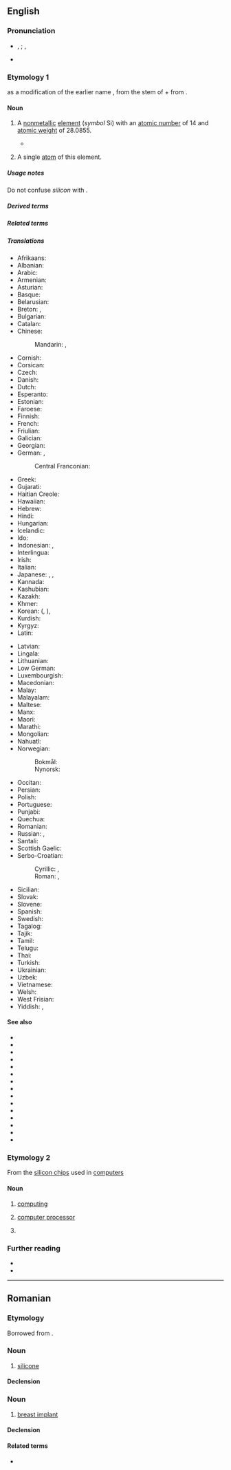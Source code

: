 {{also|Silicon|silicón}}
==English==
{{elements|en|Si|aluminium|Al|phosphorus|P}}
{{wikipedia}}

===Pronunciation===
* {{enPR|sĭl'ĭkən}}, {{IPA|en|/ˈsɪlɪkən/}}; {{enPR|sĭl'ĭkŏn}}, {{IPA|en|/ˈsɪləkɑn/}}
* {{audio|en|En-us-silicon.ogg|Audio (US)}}

===Etymology 1===
{{coin|en|Thomas Thomson|w=Thomas Thomson (chemist)|nat=Scottish|occ=chemist|nobycat=1}} as a modification of the earlier name {{m|en|silicium}}, from the stem of {{der|en|la|silex||flint, silica}} + {{m|en|-on}} from {{m|en|carbon}}.

====Noun====
{{en-noun|-|s}}

# {{senseid|en|Q670}}{{lb|en|chemistry|uncountable}} A [[nonmetallic]] [[element]] (''symbol'' Si) with an [[atomic number]] of 14 and [[atomic weight]] of 28.0855.
#* {{quote-book|en|author=James W[alter] Mayer|author2=Lennart Eriksson|author3=John A[rthur] Davies|chapter=General Features of Ion Implantation|title=Ion Implantation in Semiconductors: Silicon and Germanium|location=New York, N.Y.|publisher={{w|Academic Press}}|year=1970|page=5|oclc=912401876|passage=The isolated disordered regions and the amorphous layer have widely different anneal behavior. In the case of germanium and '''silicon''', the isolated disordered regions anneal at moderate temperatures of approximately 200° and 300° C, respectively. The amorphous layers also anneal in a characteristic fashion, but at appreciably higher temperatures, i.e., at approximately 600° C in '''silicon''' and 400° C in germanium.}}
#: {{syn|en|silicium|q1=obsolete|silicum|q2=obsolete}}
# {{lb|en|chemistry|countable}} A single [[atom]] of this element.

=====Usage notes=====
Do not confuse ''silicon'' with {{m|en|silicone}}.

=====Derived terms=====
{{col4|en|Cwm Silicon
|ekasilicon
|ferrosilicon
|float-zone silicon
|lithium-drifted silicon detector
|polysilicon
|silico-
|silicon-28
|silicon-29
|silicon-30
|silicon alkoxide
|Silicon Alley
|silicon-based
|silicon carbide
|silicon chip
|silicon controlled rectifier
|silicon dioxide
|silicon ester
|Silicon Fen
|Silicon Forest
|silicon germanide
|silicon germanium
|Silicon Glen
|Silicon Hills
|silicon hydride
|silicon iron
|[[siliconise]], [[siliconize]]
|silicon oxide
|silicon photonics
|Silicon Prairie
|Silicon Sentier
|silicon steel
|silicon tetrachloride
|silicon tetrafluoride
|Silicon Valley
|Silicon Wadi
|silicon wafer
|strained silicon}}

=====Related terms=====
{{col4|en|silane
|silex
|silica
|silicate
|silice
|[[siliceous]], [[silicious]]
|silici-
|silicic
|siliciferous
|silicified
|silicify
|[[silicisation]], [[silicization]]
|silico-
|silicone
|silicosis
|silicotic}}

=====Translations=====
{{trans-top|id=Q670|non-metallic element}}
* Afrikaans: {{t+|af|silikon}}
* Albanian: {{t|sq|silicium|?}}
* Arabic: {{t|ar|سِلِيكُون|m|tr=silikōn}}
* Armenian: {{t+|hy|սիլիցիում}}
* Asturian: {{t+|ast|siliciu|m}}
* Basque: {{t|eu|silizioa}}
* Belarusian: {{t|be|крэ́мній|m}}
* Breton: {{t|br|silisiom|m}}, {{t|br|silikiom|m}}
* Bulgarian: {{t|bg|сили́ций|m}}
* Catalan: {{t+|ca|silici|m}}
* Chinese:
*: Mandarin: {{t+|cmn|硅|tr=guī}} {{qualifier|Mainland}}, {{t+|cmn|矽|tr=xī}} {{qualifier|Taiwan|Hong Kong}}
* Cornish: {{t|kw|silikon|m}}
* Corsican: {{t|co|siliciu|m}}
* Czech: {{t+|cs|křemík|m}}
* Danish: {{t+|da|silicium|n}}
* Dutch: {{t+|nl|silicium|n}}
* Esperanto: {{t+|eo|silicio}}
* Estonian: {{t+|et|räni}}
* Faroese: {{t|fo|silisium|n}}
* Finnish: {{t+|fi|pii}}
* French: {{t+|fr|silicium|m}}
* Friulian: {{t|fur|silici|?}}
* Galician: {{t+|gl|silicio|m}}
* Georgian: {{t|ka|სილიციუმი}}
* German: {{t+|de|Silizium|n}}, {{t+|de|Silicium|n}} {{q|professional jargon}}
*: Central Franconian: {{t|gmw-cfr|Silizium}}
* Greek: {{t+|el|πυρίτιο|n}}
* Gujarati: {{t|gu|સિલિકોન|?}}
* Haitian Creole: {{t|ht|silisyòm}}
* Hawaiian: {{t|haw|silikone}}
* Hebrew: {{t+|he|צורן|?|tr=tsoran}}
* Hindi: {{t|hi|सैकता|?}}
* Hungarian: {{t+|hu|szilícium}}
* Icelandic: {{t+|is|kísill|?}}
* Ido: {{t+|io|siliko}}
* Indonesian: {{t+|id|silikon}}, {{t+|id|zat pasir}}
* Interlingua: {{t|ia|silicium}}
* Irish: {{t+|ga|sileacan|m}}
* Italian: {{t+|it|silicio|m}}
* Japanese: {{t+|ja|ケイ素|tr=keiso}}, {{t+|ja|珪素|tr=keiso}}, {{t+|ja|シリコン|tr=shirikon}}
* Kannada: {{t|kn|ಸಿಲಿಕಾನ್}}
* Kashubian: {{t|csb|krzém}}
* Kazakh: {{t+|kk|кремний}}
* Khmer: {{t|km|ស៊ីលីស្យូម}}
* Korean: {{t+|ko|규소}} ({{t+|ko|硅素}}, {{t|ko|珪素}}), {{t|ko|실리콘}}
* Kurdish: {{t+|ku|sîlîsyûm}}
* Kyrgyz: {{t|ky|кремний}}
* Latin: {{t+|la|silicium|n}}
{{trans-mid}}
* Latvian: {{t|lv|silīcijs|?}}
* Lingala: {{t|ln|siliki|c9a|c10a}}
* Lithuanian: {{t+|lt|silicis|?}}
* Low German: {{t|nds|silizium|?}}
* Luxembourgish: {{t|lb|Silizium|?}}
* Macedonian: {{t|mk|силициум|m}}
* Malay: {{t|ms|silikon}}
* Malayalam: {{t|ml|സിലിക്കണ്‍}}
* Maltese: {{t|mt|silikon}}
* Manx: {{t|gv|silicoin|m}}
* Maori: {{t|mi|takawai}}
* Marathi: {{t|mr|सिलिकॉन|?}}
* Mongolian: {{t+|mn|цахиур}}
* Nahuatl: {{t|nah|tecpatli}}
* Norwegian:
*: Bokmål: {{t+|nb|silisium|n}}
*: Nynorsk: {{t+|nn|silisium|n}}
* Occitan: {{t+|oc|silici|m}}
* Persian: {{t|fa|سیلیسیم|tr=silisyom}}
* Polish: {{t+|pl|krzem|m}}
* Portuguese: {{t+|pt|silício|m}}
* Punjabi: {{t|pa|ਸਿਲੀਕੋਨ|?}}
* Quechua: {{t|qu|ullayayaq}}
* Romanian: {{t+|ro|siliciu|n}}
* Russian: {{t+|ru|кре́мний|m}}, {{t+|ru|сили́ций|m}}
* Santali: {{t|sat|ᱥᱤᱞᱤᱠᱟᱱ}}
* Scottish Gaelic: {{t|gd|sileacon|m}}
* Serbo-Croatian:
*: Cyrillic: {{t|sh|силицијум|m}}, {{t|sh|сѝлӣцӣј|m}}
*: Roman: {{t|sh|silicijum|m}}, {{t+|sh|sìlīcīj|m}}
* Sicilian: {{t+|scn|siliciu|?}}
* Slovak: {{t+|sk|kremík|m}}
* Slovene: {{t+|sl|silicij|m}}
* Spanish: {{t+|es|silicio|m}}
* Swedish: {{t+|sv|kisel|n}}
* Tagalog: {{t|tl|silisyo}}
* Tajik: {{t|tg|силитсий}}
* Tamil: {{t+|ta|சிலிக்கான்}}
* Telugu: {{t+|te|సిలికాన్}}
* Thai: {{t+|th|ซิลิคอน}}
* Turkish: {{t+|tr|silisyum}}
* Ukrainian: {{t|uk|кре́мній|m}}
* Uzbek: {{t+|uz|kremniy}}
* Vietnamese: {{t+|vi|silic}}
* Welsh: {{t+|cy|silicon|m}}
* West Frisian: {{t|fy|silisium|?}}
* Yiddish: {{t|yi|סיליציום|m}}, {{t|yi|סיליקאָן|m}}
{{trans-bottom}}

====See also====
* {{l|en|agate}}
* {{l|en|amethyst}}
* {{l|en|asbestos}}
* {{l|en|clay}}
* {{l|en|feldspar}}
* {{l|en|flint}}
* {{l|en|glass}}
* {{l|en|granite}}
* {{l|en|hornblende}}
* {{l|en|jasper}}
* {{l|en|mica}}
* {{l|en|opal}}
* {{l|en|quartz}}
* {{l|en|rock crystal}}
* {{l|en|sand}}

===Etymology 2===
From the [[silicon chip]]s used in [[computer]]s

====Noun====
{{en-noun|-}}

# {{lb|en|slang}} [[computing]]
# {{lb|en|slang}} [[computer processor]]
# {{abbreviation of|en|silicon chip}}

===Further reading===
* {{R:WebMineral}}
* {{R:mindat}}

----

==Romanian==

===Etymology===
Borrowed from {{bor|ro|fr|silicone}}.

===Noun===
{{ro-noun|m|i}}

# {{lb|ro|chemistry}} [[silicone]]

====Declension====
{{ro-noun-m}}

===Noun===
{{ro-noun|n|silicoane}}

# {{lb|ro|informal|chiefly|in the plural}} [[breast implant]]

====Declension====
{{ro-noun-n|pl=silicoane}}

====Related terms====
* {{l|ro|siliciu}}